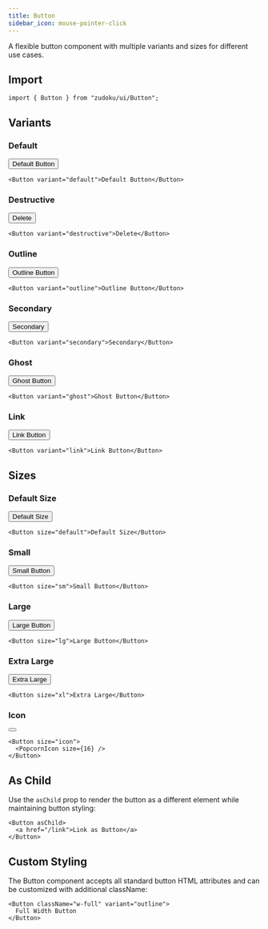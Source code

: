 ```yaml
---
title: Button
sidebar_icon: mouse-pointer-click
---
```



A flexible button component with multiple variants and sizes for different use cases.

## Import

```tsx
import { Button } from "zudoku/ui/Button";
```

## Variants

### Default

<Button variant="default">Default Button</Button>

```tsx
<Button variant="default">Default Button</Button>
```

### Destructive

<Button variant="destructive">Delete</Button>

```tsx
<Button variant="destructive">Delete</Button>
```

### Outline

<Button variant="outline">Outline Button</Button>

```tsx
<Button variant="outline">Outline Button</Button>
```

### Secondary

<Button variant="secondary">Secondary</Button>

```tsx
<Button variant="secondary">Secondary</Button>
```

### Ghost

<Button variant="ghost">Ghost Button</Button>

```tsx
<Button variant="ghost">Ghost Button</Button>
```

### Link

<Button variant="link">Link Button</Button>

```tsx
<Button variant="link">Link Button</Button>
```

## Sizes

### Default Size

<Button size="default">Default Size</Button>

```tsx
<Button size="default">Default Size</Button>
```

### Small

<Button size="sm">Small Button</Button>

```tsx
<Button size="sm">Small Button</Button>
```

### Large

<Button size="lg">Large Button</Button>

```tsx
<Button size="lg">Large Button</Button>
```

### Extra Large

<Button size="xl">Extra Large</Button>

```tsx
<Button size="xl">Extra Large</Button>
```

### Icon

<Button size="icon">
  <PopcornIcon size={16} />
</Button>

```tsx
<Button size="icon">
  <PopcornIcon size={16} />
</Button>
```

## As Child

Use the `asChild` prop to render the button as a different element while maintaining button styling:

```tsx
<Button asChild>
  <a href="/link">Link as Button</a>
</Button>
```

## Custom Styling

The Button component accepts all standard button HTML attributes and can be customized with
additional className:

```tsx
<Button className="w-full" variant="outline">
  Full Width Button
</Button>
```
